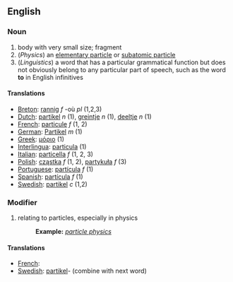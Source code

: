 ==English==

===Noun===
#  body with very small size; fragment
# (''Physics'') an [[elementary particle]] or [[subatomic particle]]
# (''Linguistics'') a word that has a particular grammatical function but does not obviously belong to any particular part of speech, such as the word '''to''' in English infinitives

====Translations====
*[[Breton]]: [[rannig]] ''f'' -où ''pl'' (1,2,3)
*[[Dutch]]: [[partikel]] ''n'' (1), [[greintje]] ''n'' (1), [[deeltje]] ''n'' (1)
*[[French]]: [[particule]] ''f'' (1, 2)
*[[German]]: [[Partikel]] ''m'' (1)
*[[Greek]]: [[μόριο]] (1)
*[[Interlingua]]: [[particula]] (1)
*[[Italian]]: [[particella]] ''f'' (1, 2, 3)
*[[Polish]]: [[cząstka]] ''f'' (1, 2), [[partykuła]] ''f'' (3)
*[[Portuguese]]: [[partícula]] ''f'' (1)
*[[Spanish]]: [[partícula]] ''f'' (1)
*[[Swedish]]: [[partikel]] ''c'' (1,2)

===Modifier===

# relating to particles, especially in physics
#:'''Example:''' ''[[particle physics]]''

====Translations====

*[[French]]: [[ ]]
*[[Swedish]]: [[partikel]]- (combine with next word)